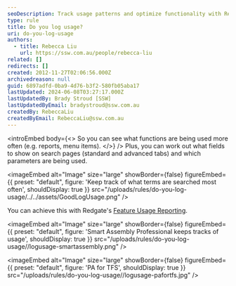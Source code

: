 ```yaml
---
seoDescription: Track usage patterns and optimize functionality with Redgate's Feature Usage Reporting, identifying top-searched terms and informing search page field layouts.
type: rule
title: Do you log usage?
uri: do-you-log-usage
authors:
  - title: Rebecca Liu
    url: https://ssw.com.au/people/rebecca-liu
related: []
redirects: []
created: 2012-11-27T02:06:56.000Z
archivedreason: null
guid: 6897adfd-0ba9-4d76-b3f2-580fb05aba17
lastUpdated: 2024-06-08T03:27:17.000Z
lastUpdatedBy: Brady Stroud [SSW]
lastUpdatedByEmail: bradystroud@ssw.com.au
createdBy: RebeccaLiu
createdByEmail: RebeccaLiu@ssw.com.au
---
```


<introEmbed
  body={<>
So you can see what functions are being used more often (e.g. reports, menu items).
  </>}
/>
Plus, you can work out what fields to show on search pages (standard and advanced tabs) and which parameters are being used.

<imageEmbed
  alt="Image"
  size="large"
  showBorder={false}
  figureEmbed={{
    preset: "default",
    figure: 'Keep track of what terms are searched most often',
    shouldDisplay: true
  }}
  src="/uploads/rules/do-you-log-usage/../../assets/GoodLogUsage.png"
/>

You can achieve this with Redgate's [Feature Usage Reporting](http://www.red-gate.com/products/dotnet-development/smartassembly/).


<imageEmbed
  alt="Image"
  size="large"
  showBorder={false}
  figureEmbed={{
    preset: "default",
    figure: 'Smart Assembly Professional keeps tracks of usage',
    shouldDisplay: true
  }}
  src="/uploads/rules/do-you-log-usage//logusage-smartassembly.png"
/>


<imageEmbed
  alt="Image"
  size="large"
  showBorder={false}
  figureEmbed={{
    preset: "default",
    figure: 'PA for TFS',
    shouldDisplay: true
  }}
  src="/uploads/rules/do-you-log-usage//logusage-pafortfs.jpg"
/>
